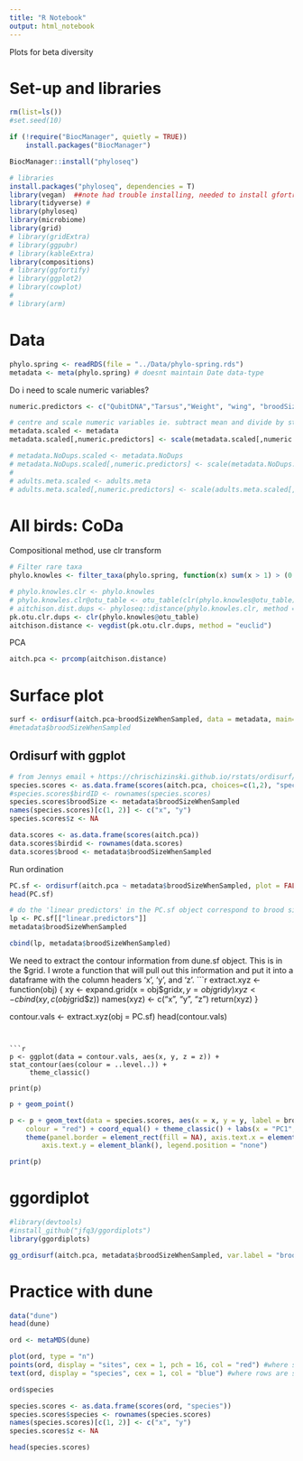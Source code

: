 ```yaml
---
title: "R Notebook"
output: html_notebook
---
```


Plots for beta diversity

# Set-up and libraries

```r
rm(list=ls())
#set.seed(10)
```


```r
if (!require("BiocManager", quietly = TRUE))
    install.packages("BiocManager")

BiocManager::install("phyloseq")
```

```r
# libraries
install.packages("phyloseq", dependencies = T)
library(vegan)  ##note had trouble installing, needed to install gfortran first
library(tidyverse) #
library(phyloseq) 
library(microbiome)
library(grid)
# library(gridExtra)
# library(ggpubr)
# library(kableExtra)
library(compositions)
# library(ggfortify)
# library(ggplot2)
# library(cowplot)
# 
# library(arm)
```

# Data
```r
phylo.spring <- readRDS(file = "../Data/phylo-spring.rds")
metadata <- meta(phylo.spring) # doesnt maintain Date data-type
```

Do i need to scale numeric variables?
```r
numeric.predictors <- c("QubitDNA","Tarsus","Weight", "wing", "broodSizeWhenSampled", "broodSizeMax", "totalFledge", "clutchSize", "layDateFirst", "numberDeadPreRinged", "numberDeadPostRinged","scaled.mass","scaled.mass.wing.adult", "scaled.mass.tarsus.adult","scaled.mass.chick", "scaled.mass.tarsus", "scaled.mass.wing", "DistanceToEdge")

# centre and scale numeric variables ie. subtract mean and divide by st. deviation
metadata.scaled <- metadata
metadata.scaled[,numeric.predictors] <- scale(metadata.scaled[,numeric.predictors])

# metadata.NoDups.scaled <- metadata.NoDups
# metadata.NoDups.scaled[,numeric.predictors] <- scale(metadata.NoDups.scaled[,numeric.predictors])
# 
# adults.meta.scaled <- adults.meta
# adults.meta.scaled[,numeric.predictors] <- scale(adults.meta.scaled[,numeric.predictors])
```

# All birds: CoDa

Compositional method, use clr transform
```r
# Filter rare taxa
phylo.knowles <- filter_taxa(phylo.spring, function(x) sum(x > 1) > (0.05*length(x)), TRUE)
```

```r
# phylo.knowles.clr <- phylo.knowles
# phylo.knowles.clr@otu_table <- otu_table(clr(phylo.knowles@otu_table), taxa_are_rows = F)
# aitchison.dist.dups <- phyloseq::distance(phylo.knowles.clr, method = "euclidean")
pk.otu.clr.dups <- clr(phylo.knowles@otu_table)
aitchison.distance <- vegdist(pk.otu.clr.dups, method = "euclid")
```

PCA
```r
aitch.pca <- prcomp(aitchison.distance)
```

# Surface plot
```r
surf <- ordisurf(aitch.pca~broodSizeWhenSampled, data = metadata, main="", col="red")
#metadata$broodSizeWhenSampled
```

## Ordisurf with ggplot
```r
# from Jennys email + https://chrischizinski.github.io/rstats/ordisurf/
species.scores <- as.data.frame(scores(aitch.pca, choices=c(1,2), "species")) # where "species' are column names i.e. samples and choices refers to ordination axes i.e. PC1 and PC2
#species.scores$birdID <- rownames(species.scores)
species.scores$broodSize <- metadata$broodSizeWhenSampled
names(species.scores)[c(1, 2)] <- c("x", "y")
species.scores$z <- NA

data.scores <- as.data.frame(scores(aitch.pca))
data.scores$birdid <- rownames(data.scores)
data.scores$brood <- metadata$broodSizeWhenSampled
```

Run ordination
```r
PC.sf <- ordisurf(aitch.pca ~ metadata$broodSizeWhenSampled, plot = FALSE, scaling = 3)
head(PC.sf)
```

```r
# do the 'linear predictors' in the PC.sf object correspond to brood sizes? ## No
lp <- PC.sf[["linear.predictors"]]
metadata$broodSizeWhenSampled

cbind(lp, metadata$broodSizeWhenSampled)
```

We need to extract the contour information from dune.sf object. This is in the $grid. I wrote a function that will pull out this information and put it into a dataframe with the column headers ‘x’, ‘y’, and ‘z’.
```r
extract.xyz <- function(obj) {
    xy <- expand.grid(x = obj$grid$x, y = obj$grid$y)
    xyz <- cbind(xy, c(obj$grid$z))
    names(xyz) <- c("x", "y", "z")
    return(xyz)
}

contour.vals <- extract.xyz(obj = PC.sf)
head(contour.vals)
```


```r
p <- ggplot(data = contour.vals, aes(x, y, z = z)) + stat_contour(aes(colour = ..level..)) + 
     theme_classic()

print(p)
```

```r
p + geom_point()
```

```r
p <- p + geom_text(data = species.scores, aes(x = x, y = y, label = broodSize), 
    colour = "red") + coord_equal() + theme_classic() + labs(x = "PC1", y = "PC2") + 
    theme(panel.border = element_rect(fill = NA), axis.text.x = element_blank(), 
        axis.text.y = element_blank(), legend.position = "none")

print(p)
```

# ggordiplot
```r
#library(devtools)
#install_github("jfq3/ggordiplots")
library(ggordiplots)
```

```r
gg_ordisurf(aitch.pca, metadata$broodSizeWhenSampled, var.label = "brood size")
```

# Practice with dune

```r
data("dune")
head(dune)

ord <- metaMDS(dune)
```

```r
plot(ord, type = "n")
points(ord, display = "sites", cex = 1, pch = 16, col = "red") #where sites are colnames
text(ord, display = "species", cex = 1, col = "blue") #where rows are species names

ord$species


```

```r
species.scores <- as.data.frame(scores(ord, "species"))
species.scores$species <- rownames(species.scores)
names(species.scores)[c(1, 2)] <- c("x", "y")
species.scores$z <- NA

head(species.scores)
```

